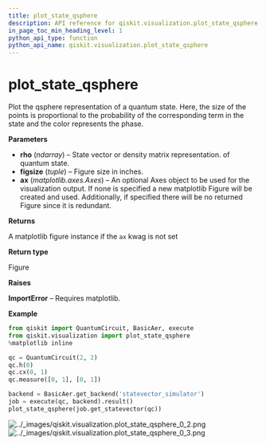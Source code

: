 ```yaml
---
title: plot_state_qsphere
description: API reference for qiskit.visualization.plot_state_qsphere
in_page_toc_min_heading_level: 1
python_api_type: function
python_api_name: qiskit.visualization.plot_state_qsphere
---
```


# plot\_state\_qsphere

<Function id="qiskit.visualization.plot_state_qsphere" name="plot_state_qsphere" isDedicatedPage={true} github="https://github.com/qiskit/qiskit/tree/stable/0.14/qiskit/visualization/state_visualization.py" signature="plot_state_qsphere(rho, figsize=None, ax=None)">
  Plot the qsphere representation of a quantum state. Here, the size of the points is proportional to the probability of the corresponding term in the state and the color represents the phase.

  **Parameters**

  *   **rho** (*ndarray*) – State vector or density matrix representation. of quantum state.
  *   **figsize** (*tuple*) – Figure size in inches.
  *   **ax** (*matplotlib.axes.Axes*) – An optional Axes object to be used for the visualization output. If none is specified a new matplotlib Figure will be created and used. Additionally, if specified there will be no returned Figure since it is redundant.

  **Returns**

  A matplotlib figure instance if the `ax` kwag is not set

  **Return type**

  Figure

  **Raises**

  **ImportError** – Requires matplotlib.

  **Example**

  ```python
  from qiskit import QuantumCircuit, BasicAer, execute
  from qiskit.visualization import plot_state_qsphere
  %matplotlib inline

  qc = QuantumCircuit(2, 2)
  qc.h(0)
  qc.cx(0, 1)
  qc.measure([0, 1], [0, 1])

  backend = BasicAer.get_backend('statevector_simulator')
  job = execute(qc, backend).result()
  plot_state_qsphere(job.get_statevector(qc))
  ```

  ![../\_images/qiskit.visualization.plot\_state\_qsphere\_0\_2.png](/images/api/qiskit/0.19/qiskit.visualization.plot_state_qsphere_0_2.png) ![../\_images/qiskit.visualization.plot\_state\_qsphere\_0\_3.png](/images/api/qiskit/0.19/qiskit.visualization.plot_state_qsphere_0_3.png)
</Function>

